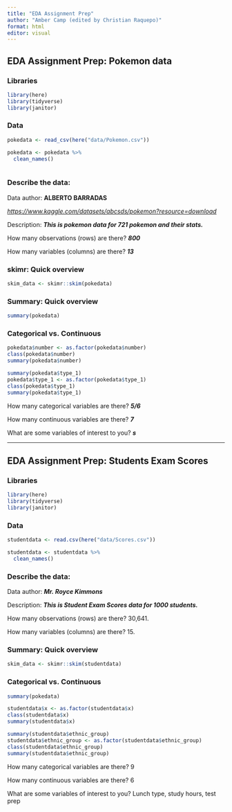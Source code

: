 ```yaml
---
title: "EDA Assignment Prep"
author: "Amber Camp (edited by Christian Raquepo)"
format: html 
editor: visual
---
```


## EDA Assignment Prep: Pokemon data

### Libraries

```r
library(here)
library(tidyverse)
library(janitor)
```

### Data

```r
pokedata <- read_csv(here("data/Pokemon.csv"))

pokedata <- pokedata %>% 
  clean_names()
```

```r

```

### Describe the data:

Data author: **ALBERTO BARRADAS**

[*https://www.kaggle.com/datasets/abcsds/pokemon?resource=download*](https://www.kaggle.com/datasets/abcsds/pokemon?resource=download)

Description: ***This is pokemon data for 721 pokemon and their stats.***

How many observations (rows) are there? ***800***

How many variables (columns) are there? ***13***

### skimr: Quick overview

```r
skim_data <- skimr::skim(pokedata)
```

### Summary: Quick overview

```r
summary(pokedata)
```

### Categorical vs. Continuous

```r
pokedata$number <- as.factor(pokedata$number)
class(pokedata$number)
summary(pokedata$number)

summary(pokedata$type_1)
pokedata$type_1 <- as.factor(pokedata$type_1)
class(pokedata$type_1)
summary(pokedata$type_1)
```

How many categorical variables are there? ***5/6***

How many continuous variables are there? ***7***

What are some variables of interest to you? ***s***

------------------------------------------------------------------------

## EDA Assignment Prep: **Students Exam Scores**

### Libraries

```r
library(here)
library(tidyverse)
library(janitor)
```

### Data

```r
studentdata <- read.csv(here("data/Scores.csv"))

studentdata <- studentdata %>% 
  clean_names()
```

### Describe the data:

Data author: ***Mr. Royce Kimmons***

Description: ***This is Student Exam Scores data for 1000 students.***

How many observations (rows) are there? 30,641.

How many variables (columns) are there? 15.

### Summary: Quick overview

```r
skim_data <- skimr::skim(studentdata)
```

### Categorical vs. Continuous

```r
summary(pokedata)
```

```r
studentdata$x <- as.factor(studentdata$x)
class(studentdata$x)
summary(studentdata$x)

summary(studentdata$ethnic_group)
studentdata$ethnic_group <- as.factor(studentdata$ethnic_group)
class(studentdata$ethnic_group)
summary(studentdata$ethnic_group)
```

How many categorical variables are there? 9

How many continuous variables are there? 6

What are some variables of interest to you? Lunch type, study hours, test prep
